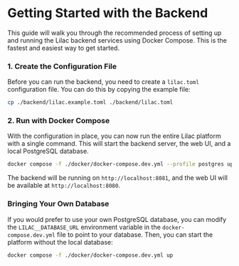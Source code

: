 # Getting Started with the Backend

This guide will walk you through the recommended process of setting up and running the Lilac backend services using Docker Compose. This is the fastest and easiest way to get started.

### 1. Create the Configuration File

Before you can run the backend, you need to create a `lilac.toml` configuration file. You can do this by copying the example file:

```bash
cp ./backend/lilac.example.toml ./backend/lilac.toml
```

### 2. Run with Docker Compose

With the configuration in place, you can now run the entire Lilac platform with a single command. This will start the backend server, the web UI, and a local PostgreSQL database.

```bash
docker compose -f ./docker/docker-compose.dev.yml --profile postgres up
```

The backend will be running on `http://localhost:8081`, and the web UI will be available at `http://localhost:8080`.

### Bringing Your Own Database

If you would prefer to use your own PostgreSQL database, you can modify the `LILAC__DATABASE_URL` environment variable in the `docker-compose.dev.yml` file to point to your database. Then, you can start the platform without the local database:

```bash
docker compose -f ./docker/docker-compose.dev.yml up